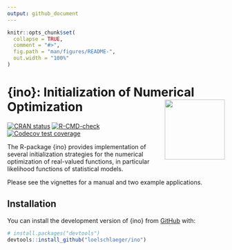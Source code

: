 ```yaml
---
output: github_document
---
```


<!-- README.md is generated from README.Rmd. Please edit that file -->

```r
knitr::opts_chunk$set(
  collapse = TRUE,
  comment = "#>",
  fig.path = "man/figures/README-",
  out.width = "100%"
)
```

# {ino}: Initialization of Numerical Optimization <img src="man/figures/logo.png" align="right" height="139" />

<!-- badges: start -->
[![CRAN status](https://www.r-pkg.org/badges/version/ino)](https://CRAN.R-project.org/package=ino)
[![R-CMD-check](https://github.com/loelschlaeger/ino/workflows/R-CMD-check/badge.svg)](https://github.com/loelschlaeger/ino/actions)
[![Codecov test coverage](https://codecov.io/gh/loelschlaeger/ino/branch/master/graph/badge.svg)](https://app.codecov.io/gh/loelschlaeger/ino?branch=master)
<!-- badges: end -->

The R-package {ino} provides implementation of several initialization strategies for the numerical optimization of real-valued functions, in particular likelihood functions of statistical models.

Please see the vignettes for a manual and two example applications.

## Installation

You can install the development version of {ino} from [GitHub](https://github.com/) with:

```r
# install.packages("devtools")
devtools::install_github("loelschlaeger/ino")
```


